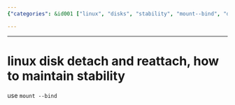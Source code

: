 ```yaml
---
{"categories": &id001 ["linux", "disks", "stability", "mount--bind", "detachment", "reattachment", "command"], "category": "Linux", "date": "2023-09-26 12:41:24", "description": "This article provides a guide on how to preserve system stability while detaching and reattaching Linux disks using the &grave;mount --bind&grave; command, ensuring data consistency and seamless disk management.", "tags": *id001, "title": "Maintaining Stability with Mount --Bind: Detaching and Reattaching Linux Disks"}

---
```


------

# linux disk detach and reattach, how to maintain stability

use `mount --bind`

